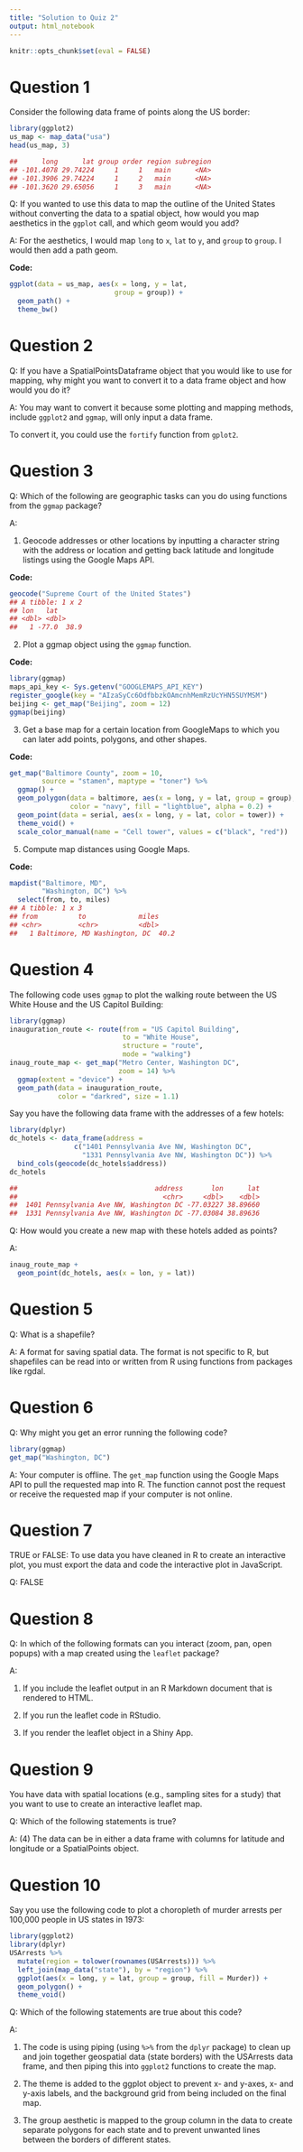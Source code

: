 ```yaml
---
title: "Solution to Quiz 2"
output: html_notebook
---
```

```r
knitr::opts_chunk$set(eval = FALSE)
```


# Question 1
Consider the following data frame of points along the US border:
```r
library(ggplot2)
us_map <- map_data("usa")
head(us_map, 3)

##      long      lat group order region subregion
## -101.4078 29.74224     1     1   main      <NA>
## -101.3906 29.74224     1     2   main      <NA>
## -101.3620 29.65056     1     3   main      <NA>
```

Q: If you wanted to use this data to map the outline of the United States without converting the data to a spatial object, how would you map aesthetics in the `ggplot` call, and which geom would you add?

A: For the aesthetics, I would map `long` to `x`, `lat` to `y`, and `group` to `group`. I would then add a path geom. 

**Code:**
```r
ggplot(data = us_map, aes(x = long, y = lat, 
                          group = group)) +
  geom_path() +
  theme_bw()
```


# Question 2
Q: If you have a SpatialPointsDataframe object that you would like to use for mapping, why might you want to convert it to a data frame object and how would you do it?

A: You may want to convert it because some plotting and mapping methods, include `ggplot2` and `ggmap`, will only input a data frame. 

To convert it, you could use the `fortify` function from `gplot2`. 


# Question 3
Q: Which of the following are geographic tasks can you do using functions from the `ggmap` package?

A:

(1) Geocode addresses or other locations by inputting a character string with the address or location and getting back latitude and longitude listings using the Google Maps API.

**Code:**
```r
geocode("Supreme Court of the United States")
## A tibble: 1 x 2
## lon   lat
## <dbl> <dbl>
##   1 -77.0  38.9
```

(2) Plot a ggmap object using the `ggmap` function.

**Code:**
```r
library(ggmap)
maps_api_key <- Sys.getenv("GOOGLEMAPS_API_KEY")
register_google(key = "AIzaSyCc6OdfbbzkOAmcnhMemRzUcYHN5SUYMSM")
beijing <- get_map("Beijing", zoom = 12)
ggmap(beijing)
```

(3) Get a base map for a certain location from GoogleMaps to which you can later add points, polygons, and other shapes.

**Code:**
```r
get_map("Baltimore County", zoom = 10, 
        source = "stamen", maptype = "toner") %>%
  ggmap() + 
  geom_polygon(data = baltimore, aes(x = long, y = lat, group = group),
               color = "navy", fill = "lightblue", alpha = 0.2) + 
  geom_point(data = serial, aes(x = long, y = lat, color = tower)) + 
  theme_void() + 
  scale_color_manual(name = "Cell tower", values = c("black", "red"))
```

(5) Compute map distances using Google Maps.

**Code:**
```r
mapdist("Baltimore, MD",
        "Washington, DC") %>%
  select(from, to, miles)
## A tibble: 1 x 3
## from          to             miles
## <chr>         <chr>          <dbl>
##   1 Baltimore, MD Washington, DC  40.2
```


# Question 4
The following code uses `ggmap` to plot the walking route between the US White House and the US Capitol Building: 
```r
library(ggmap)
inauguration_route <- route(from = "US Capitol Building",
                            to = "White House", 
                            structure = "route",
                            mode = "walking")
inaug_route_map <- get_map("Metro Center, Washington DC",
                           zoom = 14) %>% 
  ggmap(extent = "device") + 
  geom_path(data = inauguration_route,
            color = "darkred", size = 1.1)
```

Say you have the following data frame with the addresses of a few hotels:
```r
library(dplyr)
dc_hotels <- data_frame(address = 
                c("1401 Pennsylvania Ave NW, Washington DC", 
                  "1331 Pennsylvania Ave NW, Washington DC")) %>%
  bind_cols(geocode(dc_hotels$address))
dc_hotels

##                                  address       lon      lat
##                                    <chr>     <dbl>    <dbl>
##  1401 Pennsylvania Ave NW, Washington DC -77.03227 38.89660
##  1331 Pennsylvania Ave NW, Washington DC -77.03084 38.89636
```

Q: How would you create a new map with these hotels added as points?

A: 
```r
inaug_route_map + 
  geom_point(dc_hotels, aes(x = lon, y = lat))
```


# Question 5
Q: What is a shapefile?

A: A format for saving spatial data. The format is not specific to R, but shapefiles can be read into or written from R using functions from packages like rgdal.


# Question 6
Q: Why might you get an error running the following code?
```r
library(ggmap)
get_map("Washington, DC")
```

A: Your computer is offline. The `get_map` function using the Google Maps API to pull the requested map into R. The function cannot post the request or receive the requested map if your computer is not online. 


# Question 7
TRUE or FALSE: To use data you have cleaned in R to create an interactive plot, you must export the data and code the interactive plot in JavaScript. 

Q: FALSE


# Question 8
Q: In which of the following formats can you interact (zoom, pan, open popups) with a map created using the `leaflet` package?

A: 

(1) If you include the leaflet output in an R Markdown document that is rendered to HTML. 

(4) If you run the leaflet code in RStudio. 

(5) If you render the leaflet object in a Shiny App. 


# Question 9
You have data with spatial locations (e.g., sampling sites for a study) that you want to use to create an interactive leaflet map. 

Q: Which of the following statements is true?

A: (4) The data can be in either a data frame with columns for latitude and longitude or a SpatialPoints object. 


# Question 10
Say you use the following code to plot a choropleth of murder arrests per 100,000 people in US states in 1973:
```r
library(ggplot2)
library(dplyr)
USArrests %>%
  mutate(region = tolower(rownames(USArrests))) %>%
  left_join(map_data("state"), by = "region") %>%
  ggplot(aes(x = long, y = lat, group = group, fill = Murder)) + 
  geom_polygon() + 
  theme_void()
```

Q: Which of the following statements are true about this code?

A:

(1) The code is using piping (using `%>%` from the `dplyr` package) to clean up and join together geospatial data (state borders) with the USArrests data frame, and then piping this into `ggplot2` functions to create the map.

(3) The theme is added to the ggplot object to prevent x- and y-axes, x- and y-axis labels, and the background grid from being included on the final map.

(6) The group aesthetic is mapped to the group column in the data to create separate polygons for each state and to prevent unwanted lines between the borders of different states.



